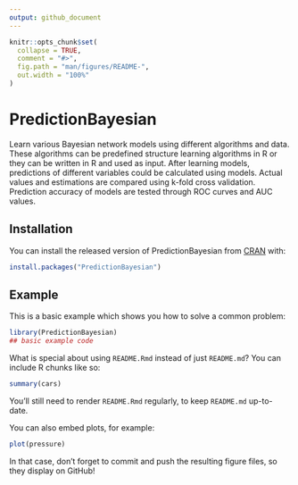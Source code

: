 ---
output: github_document
---

<!-- README.md is generated from README.Rmd. Please edit that file -->

```{r, include = FALSE}
knitr::opts_chunk$set(
  collapse = TRUE,
  comment = "#>",
  fig.path = "man/figures/README-",
  out.width = "100%"
)
```

# PredictionBayesian

<!-- badges: start -->
<!-- badges: end -->

Learn various Bayesian network models using different algorithms and data. These algorithms can be predefined structure learning algorithms in R or they can be written in R and used as input. After learning models, predictions of different variables could be calculated using models. Actual values and estimations are compared using k-fold cross validation. Prediction accuracy of models are tested through ROC curves and AUC values.

## Installation

You can install the released version of PredictionBayesian from [CRAN](https://CRAN.R-project.org) with:

``` r
install.packages("PredictionBayesian")
```

## Example

This is a basic example which shows you how to solve a common problem:

```{r example}
library(PredictionBayesian)
## basic example code
```

What is special about using `README.Rmd` instead of just `README.md`? You can include R chunks like so:

```{r cars}
summary(cars)
```

You'll still need to render `README.Rmd` regularly, to keep `README.md` up-to-date.

You can also embed plots, for example:

```{r pressure, echo = FALSE}
plot(pressure)
```

In that case, don't forget to commit and push the resulting figure files, so they display on GitHub!

